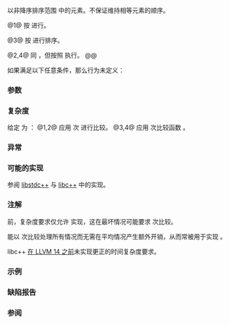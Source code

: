 {{cpp/title|sort}}
{{cpp/algorithm/navbar}}
{{dcl begin}}
{{dcl header|algorithm}}
{{dcl|num=1|notes={{mark constexpr since c++20}}|
template&lt; class RandomIt &gt;
void sort( RandomIt first, RandomIt last );
}}
{{dcl|num=2|since=c++17|
template&lt; class ExecutionPolicy, class RandomIt &gt;
void sort( ExecutionPolicy&amp;&amp; policy,
           RandomIt first, RandomIt last );
}}
{{dcl|num=3|notes={{mark constexpr since c++20}}|
template&lt; class RandomIt, class Compare &gt;
void sort( RandomIt first, RandomIt last, Compare comp );
}}
{{dcl|num=4|since=c++17|
template&lt; class ExecutionPolicy, class RandomIt, class Compare &gt;
void sort( ExecutionPolicy&amp;&amp; policy,
           RandomIt first, RandomIt last, Compare comp );
}}
{{dcl end}}

以非降序排序范围 {{range|first|last}} 中的元素。不保证维持相等元素的顺序。

@1@ 按 {{rev inl|until=c++20|{{c/core|operator&lt;}}}}{{rev inl|since=c++20|{{c|std::less{}&lt;!----&gt;}}}} 进行{{rlp|/#要求|排序}}。

@3@ 按 {{c|comp}} 进行排序。

@2,4@ 同 {{v|1,3}}，但按照 {{c|policy}} 执行。
@@ {{cpp/algorithm/parallel overload precondition|plural=yes}}

如果满足以下任意条件，那么行为未定义：
{{rev begin}}
{{rev|until=c++11|
* {{c|*first}} 的类型不{{named req|Swappable}}。
}}
{{rev|since=c++11|
* {{tt|RandomIt}} 不{{named req|ValueSwappable}}。
* {{c|*first}} 的类型不{{named req|MoveConstructible}}。
* {{c|*first}} 的类型不{{named req|MoveAssignable}}。
}}
{{rev end}}

===参数===
{{par begin}}
{{par range|3=要排序的}}
{{par exec pol}}
{{par cmp ord|comp|p1=RandomIt}} 
{{par hreq}}
{{par req named|RandomIt|RandomAccessIterator}}
{{par req named|Compare|Compare}} 
{{par end}}

===复杂度===
给定 {{mathjax-or|\(\scriptsize N\)|N}} 为 {{c|last - first}}：
@1,2@ 应用 {{mathjax-or|\(\scriptsize O(N \cdot \log(N))\)|O(N·log(N))}} 次 {{rev inl|until=c++20|{{c/core|operator&lt;}}}}{{rev inl|since=c++20|{{c|std::less{}&lt;!----&gt;}}}} 进行比较。
@3,4@ 应用 {{mathjax-or|\(\scriptsize O(N \cdot \log(N))\)|O(N·log(N))}} 次比较函数 {{c|comp}}。

===异常===
{{cpp/algorithm/parallel exceptions reporting behavior|singular=no}}

===可能的实现===
参阅 [https://github.com/gcc-mirror/gcc/blob/d9375e490072d1aae73a93949aa158fcd2a27018/libstdc%2B%2B-v3/include/bits/stl_algo.h#L1950 libstdc++] 与 [https://github.com/llvm-mirror/libcxx/blob/a12cb9d211019d99b5875b6d8034617cbc24c2cc/include/algorithm#L3901 libc++] 中的实现。

===注解===
{{wg21|LWG713}} 前，复杂度要求仅允许 {{tt|sort()}} {{enwiki|Quicksort|快速排序}}实现，这在最坏情况可能要求 {{mathjax-or|\(\scriptsize O(N^2)\)|O(N{{su|p=2}})}} 次比较。

{{enwiki|Introsort|内省排序}}能以 {{mathjax-or|\(\scriptsize O(N \cdot \log(N))\)|O(N·log(N))}} 次比较处理所有情况而无需在平均情况产生额外开销，从而常被用于实现 {{tt|sort()}}。

libc++ [https://reviews.llvm.org/D113413 在 LLVM 14 之前]未实现更正的时间复杂度要求。

===示例===
{{example
|
|code=
#include &lt;algorithm&gt;
#include &lt;array&gt;
#include &lt;functional&gt;
#include &lt;iostream&gt;
#include &lt;string_view&gt;

int main()
{
    std::array&lt;int, 10&gt; s = {5, 7, 4, 2, 8, 6, 1, 9, 0, 3}; 
    
    auto print = [&amp;s](std::string_view const rem)
    {
        for (auto a : s)
            std::cout &lt;&lt; a &lt;&lt; ' ';
        std::cout &lt;&lt; "：" &lt;&lt; rem &lt;&lt; '\n';
    };
    
    std::sort(s.begin(), s.end());
    print("用默认的 operator&lt; 排序");
    
    std::sort(s.begin(), s.end(), std::greater&lt;int&gt;());
    print("用标准库比较函数对象排序");
    
    struct
    {
        bool operator()(int a, int b) const { return a &lt; b; }
    }
    customLess;
    
    std::sort(s.begin(), s.end(), customLess);
    print("用自定义函数对象排序");
    
    std::sort(s.begin(), s.end(), [](int a, int b)
                                  {
                                      return a &gt; b;
                                  });
    print("用 lambda 表达式排序");
}
|output=
0 1 2 3 4 5 6 7 8 9 ：用默认的 operator&lt; 排序
9 8 7 6 5 4 3 2 1 0 ：用标准库比较函数对象排序
0 1 2 3 4 5 6 7 8 9 ：用自定义函数对象排序
9 8 7 6 5 4 3 2 1 0 ：用 lambda 表达式排序
}}

===缺陷报告===
{{dr list begin}}
{{dr list item|wg=lwg|dr=713|std=C++98|before={{mathjax-or|\(\scriptsize O(N \cdot \log(N))\)|O(N·log(N))}} 时间复杂度仅对平均情况要求|after=对最坏情况要求}}
{{dr list end}}

===参阅===
{{dsc begin}}
{{dsc inc|cpp/algorithm/dsc partial_sort}}
{{dsc inc|cpp/algorithm/dsc stable_sort}}
{{dsc inc|cpp/algorithm/ranges/dsc sort}}
{{dsc end}}

{{langlinks|de|en|es|fr|it|ja|pt|ru}}